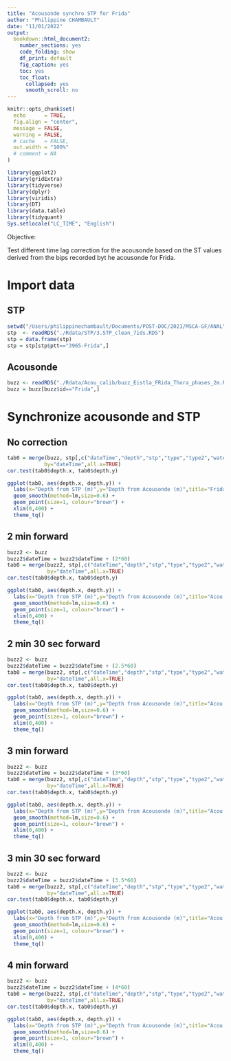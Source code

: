 ```yaml
---
title: "Acousonde synchro STP for Frida"
author: "Philippine CHAMBAULT"
date: "11/01/2022"
output:
  bookdown::html_document2:
    number_sections: yes
    code_folding: show
    df_print: default
    fig_caption: yes
    toc: yes
    toc_float:
      collapsed: yes
      smooth_scroll: no
---
```


```r
knitr::opts_chunk$set(
  echo      = TRUE,
  fig.align = "center",
  message = FALSE,
  warning = FALSE,
  # cache   = FALSE,
  out.width = "100%"
  # comment = NA
)
```

                       

```r
library(ggplot2)
library(gridExtra)
library(tidyverse)
library(dplyr)
library(viridis)
library(DT)
library(data.table)
library(tidyquant)
Sys.setlocale("LC_TIME", "English")
```

Objective: 

Test different time lag correction for the acousonde based on the ST values derived from the bips recorded byt he acousonde for Frida.




# Import data {.tabset}

## STP 
```r
setwd("/Users/philippinechambault/Documents/POST-DOC/2021/MSCA-GF/ANALYSES")
stp  <- readRDS("./Rdata/STP/3.STP_clean_7ids.RDS")
stp = data.frame(stp)
stp = stp[stp$ptt=="3965-Frida",]
```

## Acousonde
```r
buzz <- readRDS("./Rdata/Acou_calib/buzz_Eistla_FRida_Thora_phases_2m.RDS")
buzz = buzz[buzz$id=="Frida",]
```






# Synchronize acousonde and STP {.tabset}

## No correction

```r
tab0 = merge(buzz, stp[,c("dateTime","depth","stp","type","type2","water_temp","feed")], 
            by="dateTime",all.x=TRUE)
cor.test(tab0$depth.x, tab0$depth.y)
```

```r
ggplot(tab0, aes(depth.x, depth.y)) +
  labs(x="Depth from STP (m)",y="Depth from Acousonde (m)",title="Frida") +
  geom_smooth(method=lm,size=0.6) +
  geom_point(size=1, colour="brown") + 
  xlim(0,400) +
  theme_tq()
```


## 2 min forward

```r
buzz2 <- buzz
buzz2$dateTime = buzz2$dateTime + (2*60)
tab0 = merge(buzz2, stp[,c("dateTime","depth","stp","type","type2","water_temp","feed")], 
             by="dateTime",all.x=TRUE)
cor.test(tab0$depth.x, tab0$depth.y)
```

```r
ggplot(tab0, aes(depth.x, depth.y)) +
  labs(x="Depth from STP (m)",y="Depth from Acousonde (m)",title="Acou + 2 min") +
  geom_smooth(method=lm,size=0.6) +
  geom_point(size=1, colour="brown") + 
  xlim(0,400) +
  theme_tq()
```




## 2 min 30 sec forward

```r
buzz2 <- buzz
buzz2$dateTime = buzz2$dateTime + (2.5*60)
tab0 = merge(buzz2, stp[,c("dateTime","depth","stp","type","type2","water_temp","feed")], 
             by="dateTime",all.x=TRUE)
cor.test(tab0$depth.x, tab0$depth.y)
```

```r
ggplot(tab0, aes(depth.x, depth.y)) +
  labs(x="Depth from STP (m)",y="Depth from Acousonde (m)",title="Acou + 2 min 30 sec") +
  geom_smooth(method=lm,size=0.6) +
  geom_point(size=1, colour="brown") + 
  xlim(0,400) +
  theme_tq()
```


## 3 min forward

```r
buzz2 <- buzz
buzz2$dateTime = buzz2$dateTime + (3*60)
tab0 = merge(buzz2, stp[,c("dateTime","depth","stp","type","type2","water_temp","feed")], 
             by="dateTime",all.x=TRUE)
cor.test(tab0$depth.x, tab0$depth.y)
```

```r
ggplot(tab0, aes(depth.x, depth.y)) +
  labs(x="Depth from STP (m)",y="Depth from Acousonde (m)",title="Acou + 3 min") +
  geom_smooth(method=lm,size=0.6) +
  geom_point(size=1, colour="brown") + 
  xlim(0,400) +
  theme_tq()
```


## 3 min 30 sec forward

```r
buzz2 <- buzz
buzz2$dateTime = buzz2$dateTime + (3.5*60)
tab0 = merge(buzz2, stp[,c("dateTime","depth","stp","type","type2","water_temp","feed")], 
             by="dateTime",all.x=TRUE)
cor.test(tab0$depth.x, tab0$depth.y)
```

```r
ggplot(tab0, aes(depth.x, depth.y)) +
  labs(x="Depth from STP (m)",y="Depth from Acousonde (m)",title="Acou + 3 min 30 sec") +
  geom_smooth(method=lm,size=0.6) +
  geom_point(size=1, colour="brown") + 
  xlim(0,400) +
  theme_tq()
```



## 4 min forward

```r
buzz2 <- buzz
buzz2$dateTime = buzz2$dateTime + (4*60)
tab0 = merge(buzz2, stp[,c("dateTime","depth","stp","type","type2","water_temp","feed")], 
             by="dateTime",all.x=TRUE)
cor.test(tab0$depth.x, tab0$depth.y)
```

```r
ggplot(tab0, aes(depth.x, depth.y)) +
  labs(x="Depth from STP (m)",y="Depth from Acousonde (m)",title="Acou + 4 min") +
  geom_smooth(method=lm,size=0.6) +
  geom_point(size=1, colour="brown") + 
  xlim(0,400) +
  theme_tq()
```
